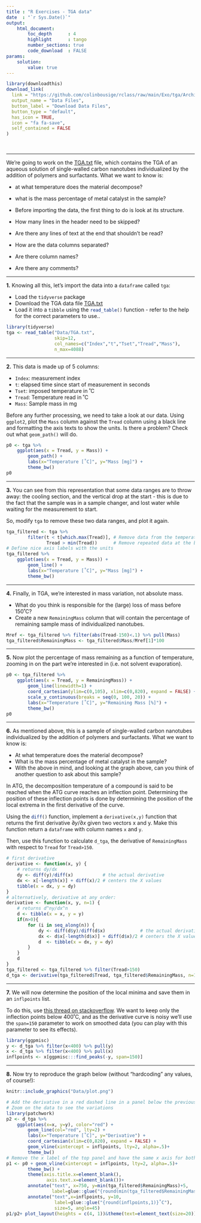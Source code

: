 ```yaml
---
title : "R Exercises - TGA data"
date  : "`r Sys.Date()`"
output: 
    html_document:
        toc_depth      : 4
        highlight      : tango
        number_sections: true
        code_download  : FALSE
params: 
    solution:
        value: true
---
```


```r
library(downloadthis)
download_link(
  link = "https://github.com/colinbousige/rclass/raw/main/Exo/tga/Archive.zip",
  output_name = "Data Files",
  button_label = "Download Data Files",
  button_type = "default",
  has_icon = TRUE,
  icon = "fa fa-save",
  self_contained = FALSE
)
```
<br>

----


We're going to work on the <a href="Data/TGA.txt" download target="_blank">TGA.txt</a> file, which contains the TGA of an aqueous solution of single-walled carbon nanotubes individualized by the addition of polymers and surfactants. What we want to know is:

- at what temperature does the material decompose?
- what is the mass percentage of metal catalyst in the sample?
- 
Before importing the data, the first thing to do is look at its structure.

- How many lines in the header need to be skipped?
- Are there any lines of text at the end that shouldn't be read?
- How are the data columns separated?
- Are there column names?
- Are there any comments?

--- 

**1.** Knowing all this, let's import the data into a `dataframe` called `tga`:

- Load the `tidyverse` package
- Download the TGA data file <a href="Data/TGA.txt" download target="_blank">TGA.txt</a>
- Load it into a `tibble` using the `read_table()`{.R} function - refer to the help for the correct parameters to use..

```r
library(tidyverse)
tga <- read_table("Data/TGA.txt", 
                  skip=12,
                  col_names=c("Index","t","Tset","Tread","Mass"), 
                  n_max=4088)
```



--- 

**2.** This data is made up of 5 columns:

- `Index`: measurement index
- `t`: elapsed time since start of measurement in seconds
- `Tset`: imposed temperature in ˚C
- `Tread`: Temperature read in ˚C
- `Mass`: Sample mass in mg

Before any further processing, we need to take a look at our data. Using `ggplot2`, plot the `Mass` column against the `Tread` column using a black line and formatting the axis texts to show the units. Is there a problem? Check out what `geom_path()` will do.

```r
p0 <- tga %>% 
    ggplot(aes(x = Tread, y = Mass)) +
        geom_path() +
        labs(x="Temperature [˚C]", y="Mass [mg]") +
        theme_bw()
p0
```

--- 

**3.** You can see from this representation that some data ranges are to throw away: the cooling section, and the vertical drop at the start - this is due to the fact that the sample was in a sample changer, and lost water while waiting for the measurement to start.

So, modify `tga` to remove these two data ranges, and plot it again.

```r
tga_filtered <- tga %>% 
        filter(t < t[which.max(Tread)], # Remove data from the temperature decrease
               Tread > min(Tread))      # Remove repeated data at the beginning
# Define nice axis labels with the units
tga_filtered %>% 
    ggplot(aes(x = Tread, y = Mass)) +
        geom_line() +
        labs(x="Temperature [˚C]", y="Mass [mg]") +
        theme_bw()
```

--- 

**4.** Finally, in TGA, we're interested in mass variation, not absolute mass.

- What do you think is responsible for the (large) loss of mass before 150˚C?
- Create a new `RemainingMass` column that will contain the percentage of remaining sample mass of individualized nanotubes.

```r
Mref <- tga_filtered %>% filter(abs(Tread-150)<.1) %>% pull(Mass)
tga_filtered$RemainingMass <- tga_filtered$Mass/Mref[1]*100
```

--- 

**5.** Now plot the percentage of mass remaining as a function of temperature, zooming in on the part we're interested in (i.e. not solvent evaporation).

```r
p0 <- tga_filtered %>% 
    ggplot(aes(x = Tread, y = RemainingMass)) +
        geom_line(linewidth=1) +
        coord_cartesian(ylim=c(0,105), xlim=c(0,820), expand = FALSE) +
        scale_y_continuous(breaks = seq(0, 100, 20)) +
        labs(x="Temperature [˚C]", y="Remaining Mass [%]") +
        theme_bw()
p0
```

--- 

**6.** As mentioned above, this is a sample of single-walled carbon nanotubes individualized by the addition of polymers and surfactants. What we want to know is:

- At what temperature does the material decompose?
- What is the mass percentage of metal catalyst in the sample?
- With the above in mind, and looking at the graph above, can you think of another question to ask about this sample?

In ATG, the decomposition temperature of a compound is said to be reached when the ATG curve reaches an inflection point. Determining the position of these inflection points is done by determining the position of the local extrema in the first derivative of the curve.

Using the `diff()`{.R} function, implement a `derivative(x,y)` function that returns the first derivative $\partial y/\partial x$ given two vectors x and y. Make this function return a `dataframe` with column names `x` and `y`.

Then, use this function to calculate `d_tga`, the derivative of `RemainingMass` with respect to `Tread` for `Tread>150`.

```r
# first derivative
derivative <- function(x, y) {
    # returns dy/dx
    dy <- diff(y)/diff(x)           # the actual derivative
    dx <- x[-length(x)] + diff(x)/2 # centers the X values
    tibble(x = dx, y = dy)
}
# alternatively, derivative at any order:
derivative <- function(x, y, n=1) {
    # returns d^ny/dx^n
    d <- tibble(x = x, y = y)
    if(n>0){
        for (i in seq_along(n)) {
            dy <- diff(d$y)/diff(d$x)             # the actual derivative
            dx <- d$x[-length(d$x)] + diff(d$x)/2 # centers the X values
            d  <- tibble(x = dx, y = dy)
        }
    }
    d
}
tga_filtered <- tga_filtered %>% filter(Tread>150)
d_tga <- derivative(tga_filtered$Tread, tga_filtered$RemainingMass, n=1)
```

--- 

**7.** We will now determine the position of the local minima and save them in an `inflpoints` list.

To do this, use [this thread on stackoverflow](https://stackoverflow.com/questions/6836409/finding-local-maxima-and-minima). We want to keep only the inflection points below 400˚C, and as the derivative curve is noisy we'll use the `span=150` parameter to work on smoothed data (you can play with this parameter to see its effects).

```r
library(ggpmisc)
y <- d_tga %>% filter(x<400) %>% pull(y)
x <- d_tga %>% filter(x<400) %>% pull(x)
inflpoints <- x[ggpmisc:::find_peaks(-y, span=150)]
```

--- 

**8.** Now try to reproduce the graph below (without "hardcoding" any values, of course!):

```r
knitr::include_graphics("Data/plot.png")
```


```r
# Add the derivative in a red dashed line in a panel below the previous graph
# Zoom on the data to see the variations
library(patchwork)
p2 <- d_tga %>% 
    ggplot(aes(x=x, y=y), color="red") +
        geom_line(col="red", lty=2) +
        labs(x="Temperature [˚C]", y="Derivative") +
        coord_cartesian(xlim=c(0,820), expand = FALSE) +
        geom_vline(xintercept = inflpoints, lty=2, alpha=.5)+
        theme_bw()
# Remove the x label of the top panel and have the same x axis for both panels
p1 <- p0 + geom_vline(xintercept = inflpoints, lty=2, alpha=.5)+
        theme_bw() +
        theme(axis.title.x=element_blank(),
               axis.text.x=element_blank())+
        annotate("text", x=750, y=min(tga_filtered$RemainingMass)+5, 
                 label=glue::glue("{round(min(tga_filtered$RemainingMass),2)}% final mass"), size=5)+
        annotate("text",x=inflpoints, y=10, 
                  label=glue::glue("{round(inflpoints,1)}˚C"), 
                  size=5, angle=45)
p1/p2+ plot_layout(heights = c(4, 1))&theme(text=element_text(size=20))
```